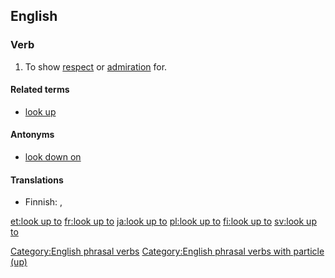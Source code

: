 ==English==

===Verb===
{{en-verb|looks up to|looking up to|looked up to|looked up to|inf=to [[look]] [[up]] [[to]]}}

# {{idiomatic|transitive}} To show [[respect]] or [[admiration]] for.

====Related terms====
* [[look up]]

====Antonyms====
* [[look down on]]

====Translations====
{{trans-top|To show respect for}}
* Finnish: {{t|fi|ihailla}}, {{t|fi|kunnioittaa}}
{{trans-mid}}

{{trans-bottom}}

[[Category:English phrasal verbs]]
[[Category:English phrasal verbs with particle (up)]]

[[et:look up to]]
[[fr:look up to]]
[[ja:look up to]]
[[pl:look up to]]
[[fi:look up to]]
[[sv:look up to]]